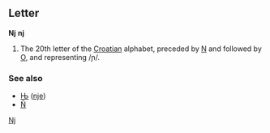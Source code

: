 ==Letter==
'''ǋ''' '''ǌ'''

#The 20th letter of the [[Croatian]] alphabet, preceded by [[N]] and followed by [[O]], and representing /ɲ/.

===See also===
*[[Њ]] ([[nje]])
*[[Ñ]]

[[Category:Latin letters|Nj]]